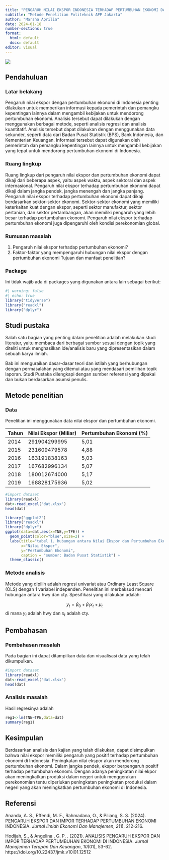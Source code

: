 ---
title: "PENGARUH NILAI EKSPOR INDONESIA TERHADAP PERTUMBUHAN EKONOMI DALAM KURUN WAKTU 2014-2019"
subtitle: "Metode Penelitian Politeknik APP Jakarta"
author: "Marsha Aprilia"
date: 2024-01-18
number-sections: true
format:
  html: default
  docx: default
editor: visual
---

![](poltekapp.jpg){fig-align="center"}

## Pendahuluan

### Latar belakang

Pengaruh nilai ekspor dengan pertumbuhan ekonomi di Indonesia penting dilakukan untuk memberikan informasi kepada pemerintah dan pemangku kepentingan lainnya dalam mengambil kebijakan untuk mendorong pertumbuhan ekonomi. Analisis tersebut dapat dilakukan dengan menggunakan berbagai metode, seperti analisis regresi dan analisis kuantitatif. Analisis tersebut dapat dilakukan dengan menggunakan data sekunder, seperti data dari Badan Pusat Statistik (BPS), Bank Indonesia, dan Kementerian Keuangan. Informasi tersebut dapat digunakan oleh pemerintah dan pemangku kepentingan lainnya untuk mengambil kebijakan yang tepat untuk mendorong pertumbuhan ekonomi di Indonesia.

### Ruang lingkup

Ruang lingkup dari pengaruh nilai ekspor dan pertumbuhan ekonomi dapat dikaji dari beberapa aspek, yaitu aspek waktu, aspek sektoral dan aspek internasional. Pengaruh nilai ekspor terhadap pertumbuhan ekonomi dapat dikaji dalam jangka pendek, jangka menengah dan jangka panjang. Pengaruh nilai ekspor terhadap pertumbuhan ekonomi dapat dikaji berdasarkan sektor-sektor ekonomi. Sektor-sektor ekonomi yang memiliki keterkaitan kuat dengan ekspor, seperti sektor manufaktur, sektor pertanian, dan sektor pertambangan, akan memiliki pengaruh yang lebih besar terhadap pertumbuhan ekonomi. Pengaruh nilai ekspor terhadap pertumbuhan ekonomi juga dipengaruhi oleh kondisi perekonomian global.

### Rumusan masalah

1.  Pengaruh nilai ekspor terhadap pertumbuhan ekonomi?
2.  Faktor-faktor yang mempengaruhi hubungan nilai ekspor dengan pertumbuhan ekonomi Tujuan dan manfaat penelitian?

### Package

Ini tidak wajib ada di packages yang digunakan antara lain sebagai berikut:

```{r}
#| warning: false
#| echo: true
library("tidyverse")
library("readxl")
library("dplyr")
```

## Studi pustaka

Salah satu bagian yang penting dalam penelitian adalah melakukan studi literatur, yaitu membaca dari berbagai sumber sesuai dengan topik yang diteliti untuk menghasilkan ide/analisis baru yang dipresentasikan dalam sebuah karya ilmiah.

Bab ini menguraikan dasar-dasar teori dan istilah yang berhubungan dengan permasalahan yang ditemui atau yang mendasari pemilihan topik laporan. Studi Pustaka dilengkapi dengan sumber referensi yang dipakai dan bukan berdasarkan asumsi penulis.

## Metode penelitian

### Data

Penelitian ini menggunakan data nilai ekspor dan pertumbuhan ekonomi.

| Tahun | Nilai Ekspor (Miliar) | Pertumbuhan Ekonomi (%) |
|-------|-----------------------|-------------------------|
| 2014  | 291904299995          | 5,01                    |
| 2015  | 231609479578          | 4,88                    |
| 2016  | 163191838163          | 5,03                    |
| 2017  | 167682996134          | 5,07                    |
| 2018  | 180012674000          | 5,17                    |
| 2019  | 168828175936          | 5,02                    |

```{r}
#import dataset
library(readxl)
dat<-read_excel('dat.xlsx')
head(dat)
```

```{r}
library("ggplot2")
library("readxl")
library("dplyr")
ggplot(data=dat,aes(x=TNE,y=TPE)) +
  geom_point(color="blue",size=2) + 
  labs(title="tabel 1. hubungan antara Nilai Ekspor dan Pertumbuhan Ekonomi",
       x="Nilai Ekspor",
       y="Pertumbuhan Ekonomi",
       caption = "sumber: Badan Pusat Statistik") +
  theme_classic()
```

### Metode analisis

Metode yang dipilih adalah regresi univariat atau Ordinary Least Square (OLS) dengan 1 variabel independen. Penelitian ini merbaksud mencari hubungan antara hwy dan cty. Spesifikasi yang dilakukan adalah:

$$
y_{t}=\beta_0 + \beta_1 x_t+\mu_t
$$ di mana $y_t$ adalah hwy dan $x_t$ adalah cty.

## Pembahasan

### Pembahasan masalah

Pada bagian ini dapat ditampilkan data dan visualisasi data yang telah dikumpulkan.

```{r}
#import dataset
library(readxl)
dat<-read_excel('dat.xlsx')
head(dat)
```

### Analisis masalah

Hasil regresinya adalah

```{r}
reg1<-lm(TNE~TPE,data=dat)
summary(reg1)
```

## Kesimpulan

Berdasarkan analisis dan kajian yang telah dilakukan, dapat disimpulkan bahwa nilai ekspor memiliki pengaruh yang positif terhadap pertumbuhan ekonomi di Indonesia. Peningkatan nilai ekspor akan mendorong pertumbuhan ekonomi. Dalam jangka pendek, ekspor berpengaruh positif terhadap pertumbuhan ekonomi. Dengan adanya peningkatan nilai ekpor akan meningkatkan produksi dalam negeri untuk menggerakan perekonomian tentu diperlukan peningkatan peningkatan produksi dalam negeri yang akan meningkatkan pertumbuhan ekonomi di Indonesia.

## Referensi

Ananda, A. S., Effendi, M. F., Rahmadana, O., & Piliang, S. S. (2024). PENGARUH EKSPOR DAN IMPOR TERHADAP PERTUMBUHAN EKONOMI INDONESIA. *Jurnal Ilmiah Ekonomi Dan Manajemen*, *2*(1), 212-216.

Hodijah, S., & Angelina , G. P. . (2021). ANALISIS PENGARUH EKSPOR DAN IMPOR TERHADAP PERTUMBUHAN EKONOMI DI INDONESIA. *Jurnal Manajemen Terapan Dan Keuangan*, *10*(01), 53-62. https://doi.org/10.22437/jmk.v10i01.12512
